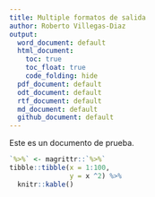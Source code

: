 ```yaml
---
title: Multiple formatos de salida
author: Roberto Villegas-Diaz
output:
  word_document: default
  html_document:
    toc: true
    toc_float: true
    code_folding: hide
  pdf_document: default
  odt_document: default
  rtf_document: default
  md_document: default
  github_document: default
---
```



Este es un documento de prueba.

```r
`%>%` <- magrittr::`%>%`
tibble::tibble(x = 1:100,
               y = x ^2) %>%
  knitr::kable()
```